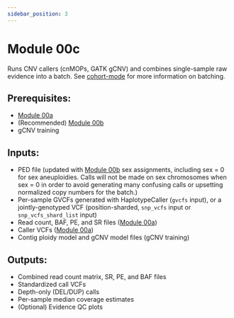 ```yaml
---
sidebar_position: 3
---
```


# Module 00c

Runs CNV callers (cnMOPs, GATK gCNV) and combines
single-sample raw evidence into a batch.
See [cohort-mode](../getting_started/overview#cohort-mode)
for more information on batching.

## Prerequisites:
* [Module 00a](00a)
* (Recommended) [Module 00b](00b)
* gCNV training

## Inputs:
* PED file (updated with [Module 00b](00b) sex
assignments, including sex = 0 for sex
aneuploidies. Calls will not be made on sex
chromosomes when sex = 0 in order to avoid
generating many confusing calls or upsetting
normalized copy numbers for the batch.)
* Per-sample GVCFs generated with HaplotypeCaller
(`gvcfs` input), or a jointly-genotyped VCF
(position-sharded, `snp_vcfs` input or
`snp_vcfs_shard_list` input)
* Read count, BAF, PE, and SR files ([Module 00a](00a))
* Caller VCFs ([Module 00a](00a))
* Contig ploidy model and gCNV model files (gCNV training)

## Outputs:
* Combined read count matrix, SR, PE, and BAF files
* Standardized call VCFs
* Depth-only (DEL/DUP) calls
* Per-sample median coverage estimates
* (Optional) Evidence QC plots


